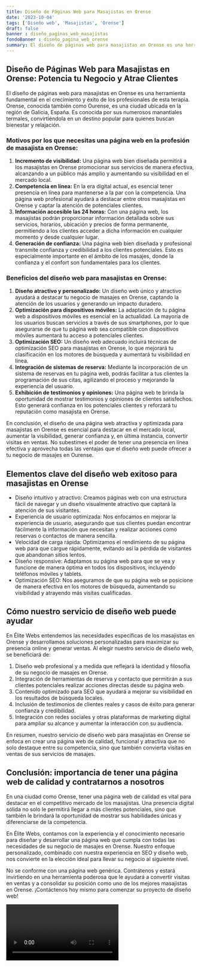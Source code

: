 ```yaml
---
title: Diseño de Páginas Web para Masajistas en Orense
date: '2023-10-04'
tags: ['Diseño web', 'Masajistas', 'Orense']
draft: false
banner : diseño_paginas_web_masajistas
fondoBanner : diseño_pagina_web_orense
summary: El diseño de páginas web para masajistas en Orense es una herramienta fundamental en el crecimiento y éxito de los profesionales de esta terapia. Orense, conocida también como Ourense, es una ciudad ubicada en la región de Galicia, España. Es conocida por sus numerosos manantiales termales, convirtiéndola en un destino popular para quienes buscan bienestar y relajación.
---
```


## Diseño de Páginas Web para Masajistas en Orense: Potencia tu Negocio y Atrae Clientes

El diseño de páginas web para masajistas en Orense es una herramienta fundamental en el crecimiento y éxito de los profesionales de esta terapia. Orense, conocida también como Ourense, es una ciudad ubicada en la región de Galicia, España. Es conocida por sus numerosos manantiales termales, convirtiéndola en un destino popular para quienes buscan bienestar y relajación.

### Motivos por los que necesitas una página web en la profesión de masajista en Orense:

1. **Incremento de visibilidad:** Una página web bien diseñada permitirá a los masajistas en Orense promocionar sus servicios de manera efectiva, alcanzando a un público más amplio y aumentando su visibilidad en el mercado local.
2. **Competencia en línea:** En la era digital actual, es esencial tener presencia en línea para mantenerse a la par con la competencia. Una página web profesional ayudará a destacar entre otros masajistas en Orense y captar la atención de potenciales clientes.
3. **Información accesible las 24 horas:** Con una página web, los masajistas podrán proporcionar información detallada sobre sus servicios, horarios, ubicación y precios de forma permanente, permitiendo a los clientes acceder a dicha información en cualquier momento y desde cualquier lugar.
4. **Generación de confianza:** Una página web bien diseñada y profesional transmite confianza y credibilidad a los clientes potenciales. Esto es especialmente importante en el ámbito de los masajes, donde la confianza y el confort son fundamentales para los clientes.

### Beneficios del diseño web para masajistas en Orense:

1. **Diseño atractivo y personalizado:** Un diseño web único y atractivo ayudará a destacar tu negocio de masajes en Orense, captando la atención de los usuarios y generando un impacto duradero.
2. **Optimización para dispositivos móviles:** La adaptación de tu página web a dispositivos móviles es esencial en la actualidad. La mayoría de los usuarios buscan servicios a través de sus smartphones, por lo que asegurarse de que tu página web sea compatible con dispositivos móviles aumentará tu acceso a potenciales clientes.
3. **Optimización SEO:** Un diseño web adecuado incluirá técnicas de optimización SEO para masajistas en Orense, lo que mejorará tu clasificación en los motores de búsqueda y aumentará tu visibilidad en línea.
4. **Integración de sistemas de reserva:** Mediante la incorporación de un sistema de reservas en tu página web, podrás facilitar a tus clientes la programación de sus citas, agilizando el proceso y mejorando la experiencia del usuario.
5. **Exhibición de testimonios y opiniones:** Una página web te brinda la oportunidad de mostrar testimonios y opiniones de clientes satisfechos. Esto generará confianza en los potenciales clientes y reforzará tu reputación como masajista en Orense.

En conclusión, el diseño de una página web atractiva y optimizada para masajistas en Orense es esencial para destacar en el mercado local, aumentar la visibilidad, generar confianza y, en última instancia, convertir visitas en ventas. No subestimes el poder de tener una presencia en línea efectiva y aprovecha todas las ventajas que el diseño web puede ofrecer a tu negocio de masajes en Ourense.

<GifSeo />

<Cta />

## Elementos clave del diseño web exitoso para masajistas en Orense

- Diseño intuitivo y atractivo: Creamos páginas web con una estructura fácil de navegar y un diseño visualmente atractivo que captará la atención de sus visitantes.
- Experiencia de usuario optimizada: Nos enfocamos en mejorar la experiencia de usuario, asegurando que sus clientes puedan encontrar fácilmente la información que necesitan y realizar acciones como reservas o contactos de manera sencilla.
- Velocidad de carga rápida: Optimizamos el rendimiento de su página web para que cargue rápidamente, evitando así la pérdida de visitantes que abandonan sitios lentos.
- Diseño responsive: Adaptamos su página web para que se vea y funcione de manera óptima en todos los dispositivos, incluyendo teléfonos móviles y tablets.
- Optimización SEO: Nos aseguramos de que su página web se posicione de manera efectiva en los motores de búsqueda, aumentando su visibilidad y atrayendo más visitas cualificadas.

## Cómo nuestro servicio de diseño web puede ayudar

En Élite Webs entendemos las necesidades específicas de los masajistas en Orense y desarrollamos soluciones personalizadas para maximizar su presencia online y generar ventas. Al elegir nuestro servicio de diseño web, se beneficiará de:

1. Diseño web profesional y a medida que reflejará la identidad y filosofía de su negocio de masajes en Orense.
2. Integración de herramientas de reserva y contacto que permitirán a sus clientes potenciales realizar acciones directas desde su página web.
3. Contenido optimizado para SEO que ayudará a mejorar su visibilidad en los resultados de búsqueda locales.
4. Inclusión de testimonios de clientes reales y casos de éxito para generar confianza y credibilidad.
5. Integración con redes sociales y otras plataformas de marketing digital para ampliar su alcance y aumentar la interacción con su audiencia.

En resumen, nuestro servicio de diseño web para masajistas en Orense se enfoca en crear una página web de calidad, funcional y atractiva que no solo destaque entre su competencia, sino que también convierta visitas en ventas de sus servicios de masajes.

## Conclusión: importancia de tener una página web de calidad y contratarnos a nosotros

En una ciudad como Orense, tener una página web de calidad es vital para destacar en el competitivo mercado de los masajistas. Una presencia digital sólida no solo le permitirá llegar a más clientes potenciales, sino que también le brindará la oportunidad de mostrar sus habilidades únicas y diferenciarse de la competencia.

En Élite Webs, contamos con la experiencia y el conocimiento necesario para diseñar y desarrollar una página web que cumpla con todas las necesidades de su negocio de masajes en Orense. Nuestro enfoque personalizado, combinado con nuestra experiencia en SEO y diseño web, nos convierte en la elección ideal para llevar su negocio al siguiente nivel.

No se conforme con una página web genérica. Contrátenos y estará invirtiendo en una herramienta poderosa que le ayudará a convertir visitas en ventas y a consolidar su posición como uno de los mejores masajistas en Orense. ¡Contáctenos hoy mismo para comenzar su proyecto de diseño web!

<Video />

<CtaBot job='Masajistas' city='Orense'/>

<Gmaps query='Orense+españa+maps' />